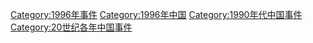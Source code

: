 [[Category:1996年事件|Category:1996年事件]]
[[Category:1996年中国|Category:1996年中国]]
[[Category:1990年代中国事件|Category:1990年代中国事件]]
[[Category:20世纪各年中国事件|Category:20世纪各年中国事件]]